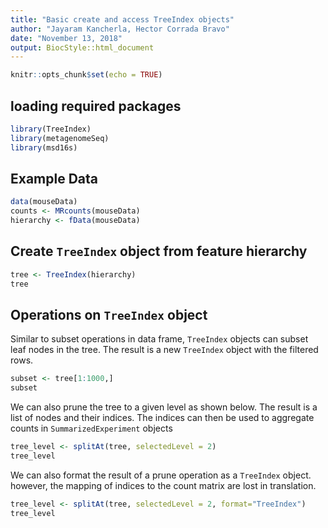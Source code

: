 ```yaml
---
title: "Basic create and access TreeIndex objects"
author: "Jayaram Kancherla, Hector Corrada Bravo"
date: "November 13, 2018"
output: BiocStyle::html_document
---
```


```r
knitr::opts_chunk$set(echo = TRUE)
```

## loading required packages

```r
library(TreeIndex)
library(metagenomeSeq)
library(msd16s)
```


## Example Data

```r
data(mouseData)
counts <- MRcounts(mouseData)
hierarchy <- fData(mouseData)
```


## Create `TreeIndex` object from feature hierarchy
```r
tree <- TreeIndex(hierarchy)
tree
```

## Operations on `TreeIndex` object

Similar to subset operations in data frame, `TreeIndex` objects can subset leaf nodes in the tree. The result is a new `TreeIndex` object with the filtered rows.

```r
subset <- tree[1:1000,]
subset
```

We can also prune the tree to a given level as shown below. The result is a list of nodes and their indices. The indices can then be used to aggregate counts in `SummarizedExperiment` objects

```r
tree_level <- splitAt(tree, selectedLevel = 2)
tree_level
```

We can also format the result of a prune operation as a `TreeIndex` object. however, the mapping of indices to the count matrix are lost in translation.

```r
tree_level <- splitAt(tree, selectedLevel = 2, format="TreeIndex")
tree_level
```
